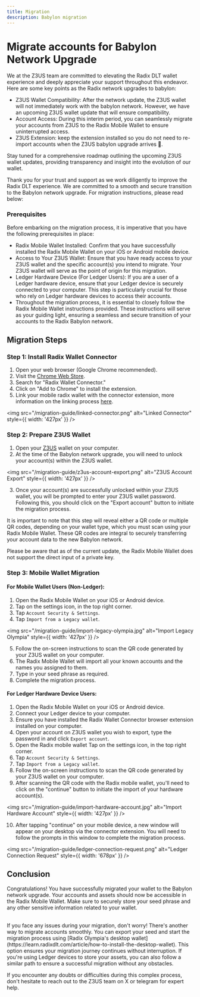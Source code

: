 ```yaml
---
title: Migration
description: Babylon migration
---
```


# Migrate accounts for Babylon Network Upgrade

We at the Z3US team are committed to elevating the Radix DLT wallet experience and deeply appreciate your support throughout this endeavor.
Here are some key points as the Radix network upgrades to babylon:

- Z3US Wallet Compatibility: After the network update, the Z3US wallet will not immediately work with the babylon network. However, we have an upcoming Z3US wallet update that will ensure compatibility.
- Account Access: During this interim period, you can seamlessly migrate your accounts from Z3US to the Radix Mobile Wallet to ensure uninterrupted access.
- Z3US Extension: keep the extension installed so you do not need to re-import accounts when the Z3US babylon upgrade arrives 🚀.

Stay tuned for a comprehensive roadmap outlining the upcoming Z3US wallet updates, providing transparency and insight into the evolution of our wallet.

Thank you for your trust and support as we work diligently to improve the Radix DLT experience. We are committed to a smooth and secure transition to the Babylon network upgrade. For migration instructions, please read below:

### Prerequisites

Before embarking on the migration process, it is imperative that you have the following prerequisites in place:

- Radix Mobile Wallet Installed: Confirm that you have successfully installed the Radix Mobile Wallet on your iOS or Android mobile device.
- Access to Your Z3US Wallet: Ensure that you have ready access to your Z3US wallet and the specific account(s) you intend to migrate. Your Z3US wallet will serve as the point of origin for this migration.
- Ledger Hardware Device (For Ledger Users): If you are a user of a Ledger hardware device, ensure that your Ledger device is securely connected to your computer. This step is particularly crucial for those who rely on Ledger hardware devices to access their accounts.
- Throughout the migration process, it is essential to closely follow the Radix Mobile Wallet instructions provided. These instructions will serve as your guiding light, ensuring a seamless and secure transition of your accounts to the Radix Babylon network.

## Migration Steps

### Step 1: Install Radix Wallet Connector

1. Open your web browser (Google Chrome recommended).
2. Visit the [Chrome Web Store](https://chrome.google.com/webstore).
3. Search for "Radix Wallet Connector."
4. Click on "Add to Chrome" to install the extension.
5. Link your mobile radix wallet with the connector extension, more information on the linking process [here](https://docs-babylon.radixdlt.com/main/getting-started-developers/wallet/wallet-and-connector-installation.html).

<img src="/migration-guide/linked-connector.png" alt="Linked Connector" style={{ width: '427px' }} />

### Step 2: Prepare Z3US Wallet

1. Open your [Z3US](https://chrome.google.com/webstore/detail/z3us/icpikagpkkbldbfjlbefnmmmcohbjije) wallet on your computer.
2. At the time of the Babylon network upgrade, you will need to unlock your account(s) within the Z3US wallet.

<img src="/migration-guide/z3us-account-export.png" alt="Z3US Account Export" style={{ width: '427px' }} />

3. Once your account(s) are successfully unlocked within your Z3US wallet, you will be prompted to enter your Z3US wallet password. Following this, you should click on the "Export account" button to initiate the migration process.

It is important to note that this step will reveal either a QR code or multiple QR codes, depending on your wallet type, which you must scan using your Radix Mobile Wallet. These QR codes are integral to securely transferring your account data to the new Babylon network.

Please be aware that as of the current update, the Radix Mobile Wallet does not support the direct input of a private key.

### Step 3: Mobile Wallet Migration

#### For Mobile Wallet Users (Non-Ledger):

1. Open the Radix Mobile Wallet on your iOS or Android device.
2. Tap on the settings icon, in the top right corner.
3. Tap `Account Security & Settings`.
4. Tap `Import from a Legacy wallet`.

<img src="/migration-guide/import-legacy-olympia.jpg" alt="Import Legacy Olympia" style={{ width: '427px' }} />

5. Follow the on-screen instructions to scan the QR code generated by your Z3US wallet on your computer.
6. The Radix Mobile Wallet will import all your known accounts and the names you assigned to them.
7. Type in your seed phrase as required.
8. Complete the migration process.

#### For Ledger Hardware Device Users:

1. Open the Radix Mobile Wallet on your iOS or Android device.
2. Connect your Ledger device to your computer.
3. Ensure you have installed the Radix Wallet Connector browser extension installed on your computer.
4. Open your account on Z3US wallet you wish to export, type the password in and click `Export account`.
5. Open the Radix mobile wallet Tap on the settings icon, in the top right corner.
6. Tap `Account Security & Settings`.
7. Tap `Import from a Legacy wallet`.
8. Follow the on-screen instructions to scan the QR code generated by your Z3US wallet on your computer.
9. After scanning the QR code with the Radix mobile wallet, you'll need to click on the "continue" button to initiate the import of your hardware account(s).

<img src="/migration-guide/import-hardware-account.jpg" alt="Import Hardware Account" style={{ width: '427px' }} />

10. After tapping "continue" on your mobile device, a new window will appear on your desktop via the connector extension. You will need to follow the prompts in this window to complete the migration process.

<img src="/migration-guide/ledger-connection-request.png" alt="Ledger Connection Request" style={{ width: '678px' }} />

## Conclusion

Congratulations! You have successfully migrated your wallet to the Babylon network upgrade. Your accounts and assets should now be accessible in the Radix Mobile Wallet. Make sure to securely store your seed phrase and any other sensitive information related to your wallet.

<br />
If you face any issues during your migration, don't worry! There's another way to migrate accounts smoothly. You can export
your seed and start the migration process using [Radix Olympia's desktop wallet](https://learn.radixdlt.com/article/how-to-install-the-desktop-wallet).
This option ensures your migration journey continues without interruption. If you're using Ledger devices to store your assets,
you can also follow a similar path to ensure a successful migration without any obstacles.

<br />

If you encounter any doubts or difficulties during this complex process, don't hesitate to reach out to the Z3US team on X or telegram for expert help.
